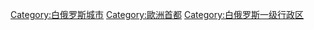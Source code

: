 {{Commons cat|Minsk}}
{{catmore}}

[[Category:白俄罗斯城市|Category:白俄罗斯城市]]
[[Category:歐洲首都|Category:歐洲首都]]
[[Category:白俄罗斯一级行政区|Category:白俄罗斯一级行政区]]